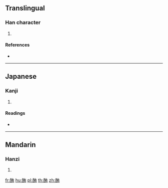 {{character info/new}}
==Translingual==

===Han character===
{{Han char|rn=164|rad=酉|as=06|sn=13|four=|canj=MWKB}}

# {{defn|Han|sort=酉06}}

====References====
* {{Han ref|kx=1282.260|dkj=39852|dj=1782.240|hdz=63580.130|uh=916D|ud=37229}}

----

==Japanese==

===Kanji===
{{ja-kanji|grade=|rs=酉06}}

# {{defn|lang=ja|sort=酉06}}

====Readings====
* {{ja-readings|on=[[ゆう]] (yū), [[ゆ]] (yu)|kun=[[むくいる]] (mukuiru)|nanori=}}

----

==Mandarin==

===Hanzi===
{{cmn-hanzi|pin=[[yòu]] ([[you4]])|wg=yu<sup>4</sup>}}

# {{defn|lang=cmn|sort=酉06}}

[[fr:酭]]
[[hu:酭]]
[[pl:酭]]
[[th:酭]]
[[zh:酭]]